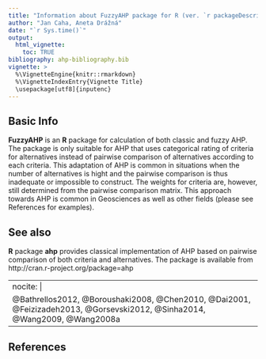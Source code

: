 ```yaml
---
title: "Information about FuzzyAHP package for R (ver. `r packageDescription('FuzzyAHP')$Version`)"
author: "Jan Caha, Aneta Drážná"
date: "`r Sys.time()`"
output: 
  html_vignette:
    toc: TRUE
bibliography: ahp-bibliography.bib
vignette: >
  %\VignetteEngine{knitr::rmarkdown}
  %\VignetteIndexEntry{Vignette Title}
  \usepackage[utf8]{inputenc}
---
```

## Basic Info

**FuzzyAHP** is an **R** package for calculation of both classic and fuzzy AHP. The package is only suitable for AHP that uses categorical rating of criteria for alternatives instead of pairwise comparison of alternatives according to each criteria. This adaptation of AHP is common in situations when the number of alternatives is hight and the pairwise comparison is thus inadequate or impossible to construct. The weights for criteria are, however, still determined from the pairwise comparison matrix. This approach towards AHP is common in Geosciences as well as other fields (please see References for examples).

## See also

**R** package **ahp** provides classical implementation of AHP based on pairwise comparison of both criteria and alternatives. The package is available from http://cran.r-project.org/package=ahp

---
nocite: | 
  @Bathrellos2012, @Boroushaki2008, @Chen2010, @Dai2001, @Feizizadeh2013, @Gorsevski2012, @Sinha2014, @Wang2009, @Wang2008a
---

## References
